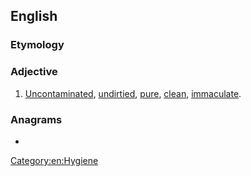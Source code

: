 ==English==

===Etymology===
{{prefix|en|un|soiled}}

===Adjective===
{{en-adj|-}}

# [[uncontaminated|Uncontaminated]], [[undirtied]], [[pure]], [[clean]], [[immaculate]].

===Anagrams===
* {{l|en|delusion}}
[[Category:en:Hygiene‎]]